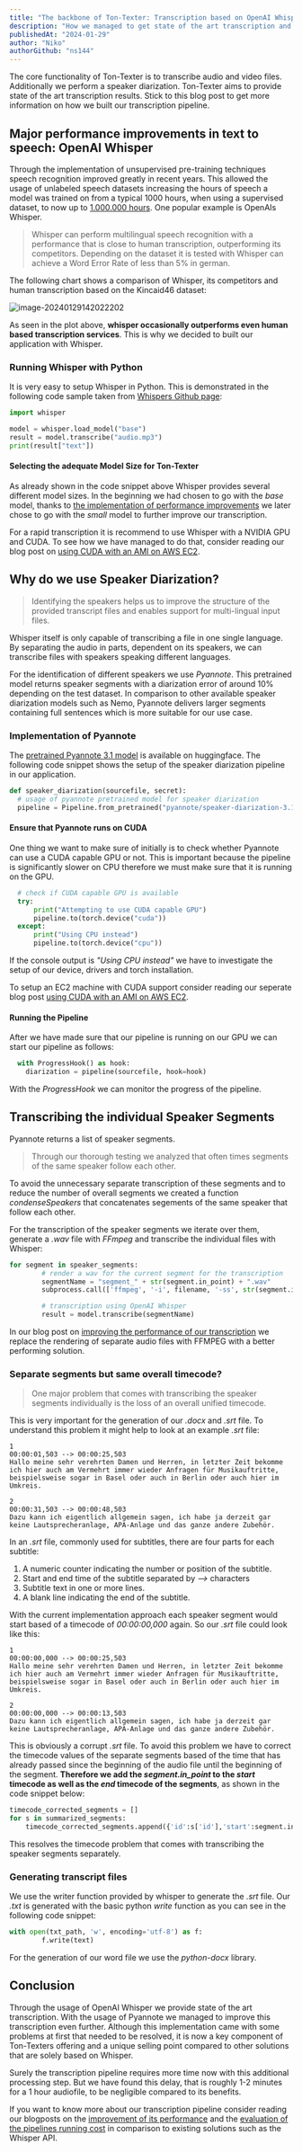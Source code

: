 ```yaml
---
title: "The backbone of Ton-Texter: Transcription based on OpenAI Whisper / Pyannote"
description: "How we managed to get state of the art transcription and speaker diarization performance for our service"
publishedAt: "2024-01-29"
author: "Niko"
authorGithub: "ns144"
---
```


The core functionality of Ton-Texter is to transcribe audio and video files. Additionally we perform a speaker diarization. Ton-Texter aims to provide state of the art transcription results. Stick to this blog post to get more information on how we built our transcription pipeline.

## Major performance improvements in text to speech: OpenAI Whisper

Through the implementation of unsupervised pre-training techniques speech recognition improved greatly in recent years. This allowed the usage of unlabeled speech datasets increasing the hours of speech a model was trained on from a typical 1000 hours, when using a supervised dataset, to now up to [1.000.000 hours](https://cdn.openai.com/papers/whisper.pdf). One popular example is OpenAIs Whisper.

> Whisper can perform multilingual speech recognition with a performance that is close to human transcription, outperforming its competitors. Depending on the dataset it is tested with Whisper can achieve a Word Error Rate of less than 5% in german.

The following chart shows a comparison of Whisper, its competitors and human transcription based on the Kincaid46 dataset:

![image-20240129142022202](/images/blog/Transcription-based-on-OpenAI-Whisper-Pyannote/image-20240129142022202.png)

As seen in the plot above, **whisper occasionally outperforms even human based transcription services**. This is why we decided to built our application with Whisper.

### Running Whisper with Python

It is very easy to setup Whisper in Python. This is demonstrated in the following code sample taken from [Whispers Github page](https://github.com/openai/whisper):

```python
import whisper

model = whisper.load_model("base")
result = model.transcribe("audio.mp3")
print(result["text"])
```

#### Selecting the adequate Model Size for Ton-Texter

As already shown in the code snippet above Whisper provides several different model sizes. In the beginning we had chosen to go with the _base_ model, thanks to [the implementation of performance improvements](https://ton-texter.de/blog/How-we-managed-to-increase-our-transcription-performance) we later chose to go with the _small_ model to further improve our transcription.

For a rapid transcription it is recommend to use Whisper with a NVIDIA GPU and CUDA. To see how we have managed to do that, consider reading our blog post on [using CUDA with an AMI on AWS EC2](https://ton-texter.de/blog/Using-CUDA-Accelaration-on-our-EC2-Instance).

## Why do we use Speaker Diarization?

> Identifying the speakers helps us to improve the structure of the provided transcript files and enables support for multi-lingual input files.

Whisper itself is only capable of transcribing a file in one single language. By separating the audio in parts, dependent on its speakers, we can transcribe files with speakers speaking different languages.

For the identification of different speakers we use _Pyannote_. This pretrained model returns speaker segments with a diarization error of around 10% depending on the test dataset. In comparison to other available speaker diarization models such as Nemo, Pyannote delivers larger segments containing full sentences which is more suitable for our use case.

### Implementation of Pyannote

The [pretrained Pyannote 3.1 model](https://huggingface.co/pyannote/speaker-diarization-3.1) is available on huggingface. The following code snippet shows the setup of the speaker diarization pipeline in our application.

```python
def speaker_diarization(sourcefile, secret):
  # usage of pyannote pretrained model for speaker diarization
  pipeline = Pipeline.from_pretrained("pyannote/speaker-diarization-3.1", use_auth_token=secret["HUG_TOKEN"])
```

#### Ensure that Pyannote runs on CUDA

One thing we want to make sure of initially is to check whether Pyannote can use a CUDA capable GPU or not. This is important because the pipeline is significantly slower on CPU therefore we must make sure that it is running on the GPU.

```python
  # check if CUDA capable GPU is available
  try:
      print("Attempting to use CUDA capable GPU")
      pipeline.to(torch.device("cuda"))
  except:
      print("Using CPU instead")
      pipeline.to(torch.device("cpu"))
```

If the console output is _"Using CPU instead"_ we have to investigate the setup of our device, drivers and torch installation.

To setup an EC2 machine with CUDA support consider reading our seperate blog post [using CUDA with an AMI on AWS EC2](https://ton-texter.de/blog/Using-CUDA-Accelaration-on-our-EC2-Instance).

#### Running the Pipeline

After we have made sure that our pipeline is running on our GPU we can start our pipeline as follows:

```python
  with ProgressHook() as hook:
    diarization = pipeline(sourcefile, hook=hook)
```

With the _ProgressHook_ we can monitor the progress of the pipeline.

## Transcribing the individual Speaker Segments

Pyannote returns a list of speaker segments.

> Through our thorough testing we analyzed that often times segments of the same speaker follow each other.

To avoid the unnecessary separate transcription of these segments and to reduce the number of overall segments we created a function _condenseSpeakers_ that concatenates segements of the same speaker that follow each other.

For the transcription of the speaker segments we iterate over them, generate a _.wav_ file with _FFmpeg_ and transcribe the individual files with Whisper:

```python
for segment in speaker_segments:
        # render a wav for the current segment for the transcription
        segmentName = "segment_" + str(segment.in_point) + ".wav"
        subprocess.call(['ffmpeg', '-i', filename, '-ss', str(segment.in_point), '-to', str(segment.out_point), segmentName, '-y','-loglevel', "quiet"])

        # transcription using OpenAI Whisper
        result = model.transcribe(segmentName)
```

In our blog post on [improving the performance of our transcription](https://ton-texter.de/blog/How-we-managed-to-increase-our-transcription-performance) we replace the rendering of separate audio files with FFMPEG with a better performing solution.

### Separate segments but same overall timecode?

> One major problem that comes with transcribing the speaker segments individually is the loss of an overall unified timecode.

This is very important for the generation of our _.docx_ and _.srt_ file. To understand this problem it might help to look at an example _.srt_ file:

```
1
00:00:01,503 --> 00:00:25,503
Hallo meine sehr verehrten Damen und Herren, in letzter Zeit bekomme ich hier auch am Vermehrt immer wieder Anfragen für Musikauftritte, beispielsweise sogar in Basel oder auch in Berlin oder auch hier im Umkreis.

2
00:00:31,503 --> 00:00:48,503
Dazu kann ich eigentlich allgemein sagen, ich habe ja derzeit gar keine Lautsprecheranlage, APA-Anlage und das ganze andere Zubehör.

```

In an _.srt_ file, commonly used for subtitles, there are four parts for each subtitle:

1. A numeric counter indicating the number or position of the subtitle.
2. Start and end time of the subtitle separated by _–>_ characters
3. Subtitle text in one or more lines.
4. A blank line indicating the end of the subtitle.

With the current implementation approach each speaker segment would start based of a timecode of _00:00:00,000_ again. So our _.srt_ file could look like this:

```
1
00:00:00,000 --> 00:00:25,503
Hallo meine sehr verehrten Damen und Herren, in letzter Zeit bekomme ich hier auch am Vermehrt immer wieder Anfragen für Musikauftritte, beispielsweise sogar in Basel oder auch in Berlin oder auch hier im Umkreis.

2
00:00:00,000 --> 00:00:13,503
Dazu kann ich eigentlich allgemein sagen, ich habe ja derzeit gar keine Lautsprecheranlage, APA-Anlage und das ganze andere Zubehör.
```

This is obviously a corrupt _.srt_ file. To avoid this problem we have to correct the timecode values of the separate segments based of the time that has already passed since the beginning of the audio file until the beginning of the segment. **Therefore we add the _segment.in_point_ to the _start_ timecode as well as the _end_ timecode of the segments**, as shown in the code snippet below:

```python
timecode_corrected_segments = []
for s in summarized_segments:
	timecode_corrected_segments.append({'id':s['id'],'start':segment.in_point + s['start'], 'end': segment.in_point+s['end'], 'text': s['text']})
```

This resolves the timecode problem that comes with transcribing the speaker segments separately.

### Generating transcript files

We use the writer function provided by whisper to generate the _.srt_ file. Our _.txt_ is generated with the basic python _write_ function as you can see in the following code snippet:

```python
with open(txt_path, 'w', encoding='utf-8') as f:
        f.write(text)
```

For the generation of our word file we use the _python-docx_ library.

## Conclusion

Through the usage of OpenAI Whisper we provide state of the art transcription. With the usage of Pyannote we managed to improve this transcription even further. Although this implementation came with some problems at first that needed to be resolved, it is now a key component of Ton-Texters offering and a unique selling point compared to other solutions that are solely based on Whisper.

Surely the transcription pipeline requires more time now with this additional processing step. But we have found this delay, that is roughly 1-2 minutes for a 1 hour audiofile, to be negligible compared to its benefits.

If you want to know more about our transcription pipeline consider reading our blogposts on the [improvement of its performance](https://ton-texter.de/blog/How-we-managed-to-increase-our-transcription-performance) and the [evaluation of the pipelines running cost](https://ton-texter.de/blog/Is-Ton-Texter-actually-competitive) in comparison to existing solutions such as the Whisper API.
